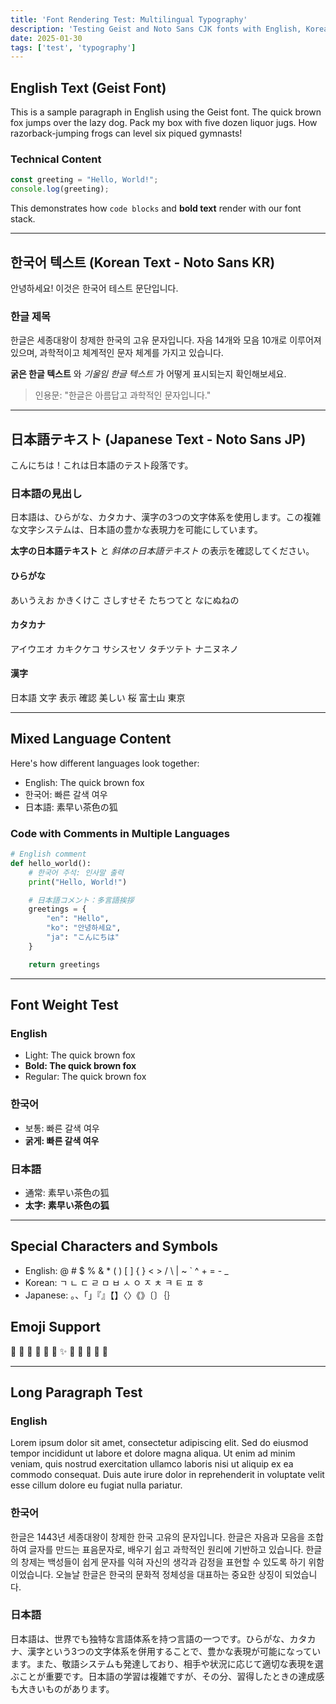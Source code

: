 ```yaml
---
title: 'Font Rendering Test: Multilingual Typography'
description: 'Testing Geist and Noto Sans CJK fonts with English, Korean, and Japanese text'
date: 2025-01-30
tags: ['test', 'typography']
---
```


## English Text (Geist Font)

This is a sample paragraph in English using the Geist font. The quick brown fox jumps over the lazy dog. Pack my box with five dozen liquor jugs. How razorback-jumping frogs can level six piqued gymnasts!

### Technical Content

```javascript
const greeting = "Hello, World!";
console.log(greeting);
```

This demonstrates how `code blocks` and **bold text** render with our font stack.

---

## 한국어 텍스트 (Korean Text - Noto Sans KR)
안녕하세요! 이것은 한국어 테스트 문단입니다.

### 한글 제목

한글은 세종대왕이 창제한 한국의 고유 문자입니다. 자음 14개와 모음 10개로 이루어져 있으며, 과학적이고 체계적인 문자 체계를 가지고 있습니다.

**굵은 한글 텍스트** 와 *기울임 한글 텍스트* 가 어떻게 표시되는지 확인해보세요.

> 인용문: "한글은 아름답고 과학적인 문자입니다."

---

## 日本語テキスト (Japanese Text - Noto Sans JP)

こんにちは！これは日本語のテスト段落です。

### 日本語の見出し

日本語は、ひらがな、カタカナ、漢字の3つの文字体系を使用します。この複雑な文字システムは、日本語の豊かな表現力を可能にしています。

**太字の日本語テキスト** と *斜体の日本語テキスト* の表示を確認してください。

#### ひらがな
あいうえお かきくけこ さしすせそ たちつてと なにぬねの

#### カタカナ
アイウエオ カキクケコ サシスセソ タチツテト ナニヌネノ

#### 漢字
日本語 文字 表示 確認 美しい 桜 富士山 東京

---

## Mixed Language Content

Here's how different languages look together:

- English: The quick brown fox
- 한국어: 빠른 갈색 여우
- 日本語: 素早い茶色の狐

### Code with Comments in Multiple Languages

```python
# English comment
def hello_world():
    # 한국어 주석: 인사말 출력
    print("Hello, World!")

    # 日本語コメント：多言語挨拶
    greetings = {
        "en": "Hello",
        "ko": "안녕하세요",
        "ja": "こんにちは"
    }

    return greetings
```

---

## Font Weight Test

### English
- Light: The quick brown fox
- **Bold: The quick brown fox**
- Regular: The quick brown fox

### 한국어
- 보통: 빠른 갈색 여우
- **굵게: 빠른 갈색 여우**

### 日本語
- 通常: 素早い茶色の狐
- **太字: 素早い茶色の狐**

---

## Special Characters and Symbols

- English: @ # $ % & * ( ) [ ] { } < > / \ | ~ ` ^ + = - _
- Korean: ㄱ ㄴ ㄷ ㄹ ㅁ ㅂ ㅅ ㅇ ㅈ ㅊ ㅋ ㅌ ㅍ ㅎ
- Japanese: 。、「」『』【】〈〉《》〔〕｛｝

## Emoji Support

🎨 🌸 🗾 🍜 🎌 🏮 ✨ 🌟 💫 🎯 🚀 🌈

---

## Long Paragraph Test

### English

Lorem ipsum dolor sit amet, consectetur adipiscing elit. Sed do eiusmod tempor incididunt ut labore et dolore magna aliqua. Ut enim ad minim veniam, quis nostrud exercitation ullamco laboris nisi ut aliquip ex ea commodo consequat. Duis aute irure dolor in reprehenderit in voluptate velit esse cillum dolore eu fugiat nulla pariatur.

### 한국어

한글은 1443년 세종대왕이 창제한 한국 고유의 문자입니다. 한글은 자음과 모음을 조합하여 글자를 만드는 표음문자로, 배우기 쉽고 과학적인 원리에 기반하고 있습니다. 한글의 창제는 백성들이 쉽게 문자를 익혀 자신의 생각과 감정을 표현할 수 있도록 하기 위함이었습니다. 오늘날 한글은 한국의 문화적 정체성을 대표하는 중요한 상징이 되었습니다.

### 日本語

日本語は、世界でも独特な言語体系を持つ言語の一つです。ひらがな、カタカナ、漢字という3つの文字体系を併用することで、豊かな表現が可能になっています。また、敬語システムも発達しており、相手や状況に応じて適切な表現を選ぶことが重要です。日本語の学習は複雑ですが、その分、習得したときの達成感も大きいものがあります。